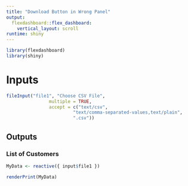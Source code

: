 ```yaml
---
title: "Download Button in Wrong Panel"
output: 
  flexdashboard::flex_dashboard:
    vertical_layout: scroll
runtime: shiny
---
```


```r
library(flexdashboard)
library(shiny)
```


# Inputs {.sidebar}

```r

fileInput("file1", "Choose CSV File",
                multiple = TRUE,
                accept = c("text/csv",
                         "text/comma-separated-values,text/plain",
                         ".csv"))


```


Outputs
-----------------------------------------------------------------------

### List of Customers

```r
MyData <- reactive({ input$file1 })

renderPrint(MyData)
```


